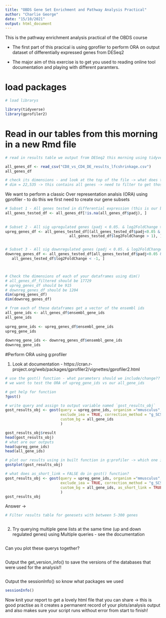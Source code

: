 ```yaml
---
title: "OBDS Gene Set Enrichment and Pathway Analysis Practical"
author: "Charlie George"
date: "15/10/2021"
output: html_document
---
```


This is the pathway enrichment analysis practical of the OBDS course

- The first part of this pracical is using gprofiler to perform ORA on output dataset of differentially expressed genes from DESeq2

- The major aim of this exercise is to get you used to reading online tool documentation and playing with different paramters.

# load packages 
```r
# load librarys

library(tidyverse)
library(gprofiler2)
```


# Read in our tables from this morning in a new Rmd file
```r
# read in results table we output from DESeq2 this morning using tidyverse read_csv()

all_genes_df <- read_csv("CD8_vs_CD4_DE_results_lfcshrinkage.csv")
all_genes_df

# check its dimensions - and look at the top of the file -> what does this tell us about our table? 
# dim = 22,535 -> this contains all genes -> need to filter to get those tested 

```

We want to perform a classic Over representation analsis (ORA) using gprofiler - to do this we first need to create our gene subsets 

```r

# Subset 1 - All genes tested in differential expression (this is our background/control gene list) - i.e. remove padj == NA 
all_genes_tested_df <- all_genes_df[!is.na(all_genes_df$padj), ]
  
  
# Subset 2 - All sig upregulated genes (padj < 0.05. & log2FoldChange > 1)
upreg_genes_df <- all_genes_tested_df[(all_genes_tested_df$padj<0.05 &
                             all_genes_tested_df$log2FoldChange > 1), ]


# Subset 3 - All sig downregulated genes (padj < 0.05. & log2FoldChange < 1)
downreg_genes_df <- all_genes_tested_df[all_genes_tested_df$padj<0.05 &
   all_genes_tested_df$log2FoldChange < -1, ]



# Check the dimensions of each of your dataframes using dim()
# all_genes_df_filtered should be 17729
# upreg_genes_df should be 915
# downreg_genes_df should be 1204
dim(upreg_genes_df)
dim(downreg_genes_df)

```


```r
# from each of these dataframes get a vector of the ensembl ids 
all_gene_ids <- all_genes_df$ensembl_gene_ids
all_gene_ids
    
upreg_gene_ids <- upreg_genes_df$ensembl_gene_ids
upreg_gene_ids
    
downreg_gene_ids <- downreg_genes_df$ensembl_gene_ids
downreg_gene_ids
```

#Perform ORA using g:profiler 

1. Look at documentation - https://cran.r-project.org/web/packages/gprofiler2/vignettes/gprofiler2.html
```r
# use the gost() function - what parameters should we include/change??
# we want to test the ORA of upreg_gene_ids vs our all_gene_ids

# get help for function
?gost() 

# write query and assign to output variable named `gost_results_obj`
gost_results_obj <- gost(query = upreg_gene_ids, organism ="mmusculus",
                         exclude_iea = TRUE, correction_method = "g_SCS",
                         custom_bg = all_gene_ids
                         )

gost_results_obj$result
head(gost_results_obj)
# what are our outputs  
head(upreg_gene_ids)
head(all_gene_ids)


```

```r
# plot our results using in built function in g:profiler -> which one is it? 
gostplot(gost_results_obj)
```

```r
# what does as_short_link = FALSE do in gost() function? 
gost_results_obj <- gost(query = upreg_gene_ids, organism ="mmusculus",
                         exclude_iea = TRUE, correction_method = "g_SCS",
                         custom_bg = all_gene_ids, as_short_link = TRUE
                         )
gost_results_obj

```

Answer -> 

```r
# Filter results table for genesets with between 5-300 genes 



```


2. Try querying multiple gene lists at the same time (up and down regulated genes) using Multiple queries - see the documentation 

```r

```

Can you plot these querys together?

```r


```

Output the get_version_info() to save the versions of the databases that were used for the analysis!! 
```r

```

Output the sessionInfo() so know what packages we used
```r
sessionInfo()

```

Now knit your report to get a lovely html file that you can share -> this is good practise as it creates a permanent record of your plots/analysis output and also makes sure your script runs without error from start to finish! 